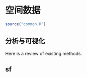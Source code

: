 # 空间数据 {#spatial}

```r
source("common.R")
```

## 分析与可视化

Here is a review of existing methods.


## sf


